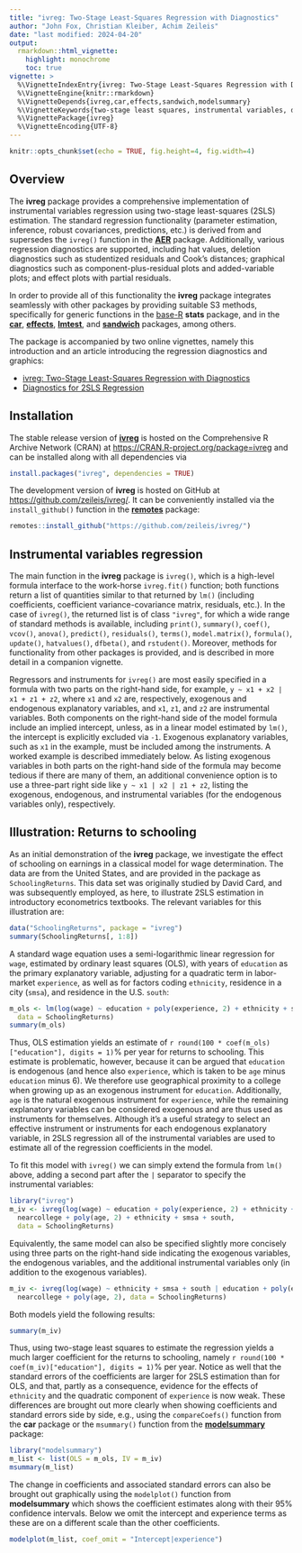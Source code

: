 ```yaml
---
title: "ivreg: Two-Stage Least-Squares Regression with Diagnostics"
author: "John Fox, Christian Kleiber, Achim Zeileis"
date: "last modified: 2024-04-20"
output:
  rmarkdown::html_vignette:
    highlight: monochrome
    toc: true
vignette: >
  %\VignetteIndexEntry{ivreg: Two-Stage Least-Squares Regression with Diagnostics}
  %\VignetteEngine{knitr::rmarkdown}
  %\VignetteDepends{ivreg,car,effects,sandwich,modelsummary}
  %\VignetteKeywords{two-stage least squares, instrumental variables, diagnostics}
  %\VignettePackage{ivreg}
  %\VignetteEncoding{UTF-8}
---
```


```r
knitr::opts_chunk$set(echo = TRUE, fig.height=4, fig.width=4)
```

## Overview

The **ivreg** package provides a comprehensive implementation of instrumental variables
regression using two-stage least-squares (2SLS) estimation. The standard
regression functionality (parameter estimation, inference, robust covariances,
predictions, etc.) is derived from and supersedes the `ivreg()` function in the
[**AER**](https://CRAN.R-project.org/package=AER) package. Additionally, various
regression diagnostics are supported, including hat values, deletion diagnostics such
as studentized residuals and Cook's distances; graphical diagnostics such as
component-plus-residual plots and added-variable plots; and effect plots with partial
residuals.

In order to provide all of this functionality the **ivreg** package integrates
seamlessly with other packages by providing suitable S3 methods, specifically for generic functions in the
[base-R](https://www.R-project.org/) **stats** package, and in the
[**car**](https://CRAN.R-project.org/package=car),
[**effects**](https://CRAN.R-project.org/package=effects),
[**lmtest**](https://CRAN.R-project.org/package=lmtest), and
[**sandwich**](https://CRAN.R-project.org/package=sandwich) packages,
among others.

The package is accompanied by two online vignettes, namely this introduction and an
article introducing the regression diagnostics and graphics:

* [ivreg: Two-Stage Least-Squares Regression with Diagnostics](https://zeileis.github.io/ivreg/articles/ivreg.html)
* [Diagnostics for 2SLS Regression](https://zeileis.github.io/ivreg/articles/Diagnostics-for-2SLS-Regression.html)



## Installation

The stable release version of [**ivreg**](https://CRAN.R-project.org/package=ivreg)
is hosted on the Comprehensive R Archive Network
(CRAN) at <https://CRAN.R-project.org/package=ivreg> and can be installed along with all
dependencies via

```r
install.packages("ivreg", dependencies = TRUE)
```

The development version of **ivreg** is hosted on GitHub at <https://github.com/zeileis/ivreg/>.
It can be conveniently installed via the `install_github()` function in the
[**remotes**](https://CRAN.R-project.org/package=remotes) package:

```r
remotes::install_github("https://github.com/zeileis/ivreg/")
```

## Instrumental variables regression

The main function in the **ivreg** package is `ivreg()`, which is a high-level
formula interface to the work-horse `ivreg.fit()` function; both functions return
a list of quantities similar to that returned by `lm()` (including coefficients, coefficient variance-covariance
matrix, residuals, etc.). In the case of `ivreg()`, the returned list is of class `"ivreg"`,
for which a wide range of standard methods is available, including `print()`,
`summary()`, `coef()`, `vcov()`, `anova()`, `predict()`, `residuals()`, `terms()`,
`model.matrix()`, `formula()`, `update()`, `hatvalues()`, `dfbeta()`, and `rstudent()`.
Moreover, methods for functionality from other packages is provided, 
and is described in more detail in a companion vignette.

Regressors and instruments for `ivreg()` are most easily specified in a
formula with two parts on the right-hand side, for example, `y ~ x1 + x2 | x1 + z1 + z2`,
where `x1` and `x2` are, respectively, exogenous and endogenous explanatory variables, and `x1`, `z1`, and `z2` are 
instrumental variables. Both components on the right-hand side of the model formula include
an implied intercept, unless, as in a linear model estimated by `lm()`, the intercept is
explicitly excluded via `-1`. Exogenous explanatory variables, such as `x1` in the example, 
must be included among the instruments. A worked example is described immediately below.
As listing exogenous variables in both parts on the right-hand side of the formula
may become tedious if there are many of them, an additional convenience option is to
use a three-part right side like `y ~ x1 | x2 | z1 + z2`, listing the exogenous, endogenous,
and instrumental variables (for the endogenous variables only), respectively.


## Illustration: Returns to schooling

As an initial demonstration of the **ivreg** package, we investigate
the effect of schooling on earnings in a classical model for wage determination.
The data are from the United States, and are provided in the package as
`SchoolingReturns`. This data set was originally studied by David Card, and was subsequently
employed, as here, to illustrate 2SLS estimation in introductory econometrics textbooks. The relevant variables for this
illustration are:

```r
data("SchoolingReturns", package = "ivreg")
summary(SchoolingReturns[, 1:8])
```

A standard wage equation uses a semi-logarithmic linear regression for `wage`, estimated by
ordinary least squares (OLS), with years of `education` as the primary explanatory variable,
adjusting for a quadratic term in labor-market `experience`, as well as for factors
coding `ethnicity`, residence in a city (`smsa`), and residence in the U.S. `south`:

```r
m_ols <- lm(log(wage) ~ education + poly(experience, 2) + ethnicity + smsa + south,
  data = SchoolingReturns)
summary(m_ols)
```

Thus, OLS estimation yields an estimate of `r round(100 * coef(m_ols)["education"], digits = 1)`%
per year for returns to schooling. This estimate is problematic, however, because it can be argued
that `education` is endogenous (and hence also `experience`, which is taken to be `age` minus
`education` minus 6). We therefore use geographical proximity to a college when growing
up as an exogenous instrument for `education`. Additionally, `age` is the natural
exogenous instrument for `experience`, while the remaining explanatory variables can be considered
exogenous and are thus used as instruments for themselves.
Although it's a useful strategy to select an effective instrument or instruments for each endogenous
explanatory variable, in 2SLS regression all of the instrumental variables are used to estimate all
of the regression coefficients in the model.

To fit this model with `ivreg()` we can simply extend the formula from `lm()` above, adding a second part after the `|` separator to specify the instrumental variables:

```r
library("ivreg")
m_iv <- ivreg(log(wage) ~ education + poly(experience, 2) + ethnicity + smsa + south |
  nearcollege + poly(age, 2) + ethnicity + smsa + south,
  data = SchoolingReturns)
```

Equivalently, the same model can also be specified slightly more concisely using three parts on the
right-hand side indicating the exogenous variables, the endogenous variables, and the additional
instrumental variables only (in addition to the exogenous variables).

```r
m_iv <- ivreg(log(wage) ~ ethnicity + smsa + south | education + poly(experience, 2) |
  nearcollege + poly(age, 2), data = SchoolingReturns)
```

Both models yield the following results:

```r
summary(m_iv)
```

Thus, using two-stage least squares to estimate the regression yields a much larger
coefficient for the returns to schooling, namely `r round(100 * coef(m_iv)["education"], digits = 1)`% per year.
Notice as well that the standard errors of the coefficients are larger for 2SLS estimation
than for OLS, and that, partly as a consequence, evidence for the effects of `ethnicity`
and the quadratic component of `experience` is now weak. These differences are brought
out more clearly when showing coefficients and standard errors side by side, e.g., using the
`compareCoefs()` function from the **car** package or the `msummary()` function from the
[**modelsummary**](https://CRAN.R-project.org/package=modelsummary) package:

```r
library("modelsummary")
m_list <- list(OLS = m_ols, IV = m_iv)
msummary(m_list)
```

The change in coefficients and associated standard errors can also be brought out graphically
using the `modelplot()` function from **modelsummary** which shows the coefficient estimates
along with their 95% confidence intervals. Below we omit the intercept and experience terms
as these are on a different scale than the other coefficients. 

```r
modelplot(m_list, coef_omit = "Intercept|experience")
```

